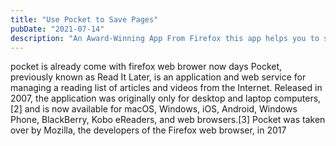 ```yaml
---
title: "Use Pocket to Save Pages"
pubDate: "2021-07-14"
description: "An Award-Winning App From Firefox this app helps you to save pages directaly in your web browser and sync with cloud"
---
```


pocket is already come with firefox web brower now days Pocket, previously known as Read It Later, is an application and web service for managing a reading list of articles and videos from the Internet. Released in 2007, the application was originally only for desktop and laptop computers,[2] and is now available for macOS, Windows, iOS, Android, Windows Phone, BlackBerry, Kobo eReaders, and web browsers.[3] Pocket was taken over by Mozilla, the developers of the Firefox web browser, in 2017
